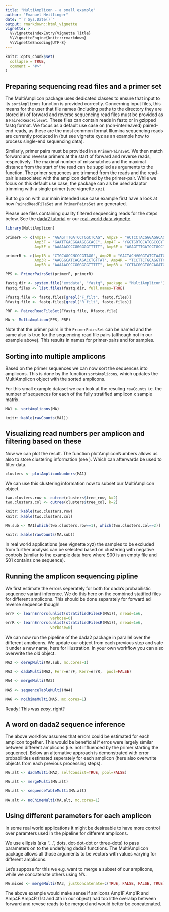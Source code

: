 ```yaml
---
title: "MultiAmplicon - a small example"
author: "Emanuel Heitlinger"
date: "`r Sys.Date()`"
output: rmarkdown::html_vignette
vignette: >
  %\VignetteIndexEntry{Vignette Title}
  %\VignetteEngine{knitr::rmarkdown}
  %\VignetteEncoding{UTF-8}
---
```


```r
knitr::opts_chunk$set(
  collapse = TRUE,
  comment = "#>"
)
```


## Preparing sequencing read files and a primer set

The MultiAmplicon package uses dedicated classes to ensure that input
to its `sortAmplicons` function is provided correctly. Concerning
input files, this means for the user that file names (including paths
to the directory they are stored in) of forward and reverse sequencing
read files must be provided as a `PairedReadFileSet`. These files can
contain reads in fastq or in gzipped fastq format. We focus as a
default use case on (non-interleaved) paired-end reads, as these are
the most common format Illumina sequencing reads are currently
produced in (but see vignette xyz as an example how to process
single-end sequencing data).

Similarly, primer pairs must be provided in a `PrimerPairsSet`. We
then match forward and reverse primers at the start of forward and
reverse reads, respectively. The maximal number of missmatches and the
maximal distance from the start of the read can be supplied as
arguments to the function. The primer sequences are trimmed from the
reads and the read-pair is associated with the amplicon defined by the
primer-pair. While we focus on this default use case, the package can
als be used adaptor trimming with a single primer (see vignette xyz).

But to go on with our main intended use case example first have a look
at how `PairedReadFileSet` and `PrimerPairsSet` are generated.

Please use files containing quality filtered sequencing reads for the
steps below. See the
[dada2 tutorial](https://benjjneb.github.io/dada2/tutorial.html) or
our [real-world data vignette](https:/foobarXYZXYZ.foo).


```r
library(MultiAmplicon)

primerF <- c(Amp1F = "AGAGTTTGATCCTGGCTCAG", Amp2F = "ACTCCTACGGGAGGCAGC",
             Amp3F = "GAATTGACGGAAGGGCACC", Amp4F = "YGGTGRTGCATGGCCGYT",
             Amp5F = "AAAAACCCCGGGGGGTTTTT", Amp6F = "AGAGTTTGATCCTGCCTCAG")

primerR <- c(Amp1R = "CTGCWGCCNCCCGTAGG", Amp2R = "GACTACHVGGGTATCTAATCC",
             Amp3R = "AAGGGCATCACAGACCTGTTAT", Amp4R = "TCCTTCTGCAGGTTCACCTAC",
             Amp5R = "AAAAACCCCGGGGGGTTTTT", Amp6R = "CCTACGGGTGGCAGATGCAG")

PPS <- PrimerPairsSet(primerF, primerR)

fastq.dir <- system.file("extdata", "fastq", package = "MultiAmplicon")
fastq.files <- list.files(fastq.dir, full.names=TRUE)

Ffastq.file <- fastq.files[grepl("F_filt", fastq.files)]
Rfastq.file <- fastq.files[grepl("R_filt", fastq.files)]

PRF <- PairedReadFileSet(Ffastq.file, Rfastq.file)

MA <- MultiAmplicon(PPS, PRF)
```

Note that the primer pairs in the `PrimerPairsSet` can be named and
the same also is true for the sequencing read file pairs (although not
in our example above). This results in names for primer-pairs and for
samples.


## Sorting into multiple amplicons

Based on the primer sequences we can now sort the sequences into
amplicons. This is done by the function `sortAmplicons`, which updates
the MultiAmplicon object with the sorted amplicons.

For this small example dataset we can look at the resuling `rawCounts`
i.e. the number of sequences for each of the fully stratified amplicon
x sample matrix. 

```r
MA1 <- sortAmplicons(MA)
```

```r
knitr::kable(rawCounts(MA1))
```

## Visualizing read numbers per amplicon and filtering based on these

Now we can plot the result. The function plotAmpliconNumbers allows us
also to store clustering information (see \code{pheatmap}). Which can
afterwards be used to filter data.

```r
clusters <- plotAmpliconNumbers(MA1)
```

We can use this clustering information now to subset our MultiAmplicon
object.


```r
two.clusters.row <- cutree(clusters$tree_row, k=2)
two.clusters.col <- cutree(clusters$tree_col, k=2)

knitr::kable(two.clusters.row)
knitr::kable(two.clusters.col)

MA.sub <- MA1[which(two.clusters.row==1), which(two.clusters.col==2)]

knitr::kable(rawCounts(MA.sub))
```

In real world applications (see vignette xyz) the samples to be
excluded from further analysis can be selected based on clustering
with negative controls (similar to the example data here where S00 is
an empty file and S01 contains one sequence).

## Running the amplicon sequencing pipline 


We first estimate the errors seperately for both for dada's
probabilistic sequence variant inference. We do this here on the
combined statified files for different amplicons. This should be done
separately for forward ad reverse sequence though!

```r
errF <- learnErrors(unlist(stratifiedFilesF(MA1)), nread=1e6,
                    verbose=0)
errR <- learnErrors(unlist(stratifiedFilesR(MA1)), nread=1e6,
                    verbose=0)
```

We can now run the pipeline of the dada2 package in parallel over the
different amplicons. We update our object from each previous step and
safe it under a new name, here for illustration. In your own workflow
you can also overwrite the old object.


```r
MA2 <- derepMulti(MA.sub, mc.cores=1) 

MA3 <- dadaMulti(MA2, Ferr=errF, Rerr=errR,  pool=FALSE)

MA4 <- mergeMulti(MA3)

MA5 <- sequenceTableMulti(MA4)

MA6 <- noChimeMulti(MA5, mc.cores=1)
```

Ready! This was *easy*, right?


## A word on dada2 sequence inference

The above workflow assumes that errors could be estimated for each
amplicon together. This would be beneficial if erros were largely
similar between different amplicons (i.e. not influenced by the primer
starting the sequence). Below an alternative approach is demonstrated
with error probabilities estimated seperately for each amplicon (here
also overwrite objects from each previous processing steps).


```r
MA.alt <- dadaMulti(MA2, selfConsist=TRUE, pool=FALSE)

MA.alt <- mergeMulti(MA.alt)

MA.alt <- sequenceTableMulti(MA.alt)

MA.alt <- noChimeMulti(MA.alt, mc.cores=1)
```

## Using different parameters for each amplicon

In some real world applications it might be desireable to have more
control over paramters used in the pipeline for different amplicons.

We use ellipsis (aka "...", dots, dot-dot-dot or three-dots) to pass
parameters on to the underlying dada2 functions. The MultiAmplicon
package allows all those arguments to be vectors with values varying
for different amplicons.

Let's suppose for this we e.g. want to merge a subset of our
amplicons, while we concatenate others using N's. 


```r
MA.mixed <- mergeMulti(MA3, justConcatenate=c(TRUE, FALSE, FALSE, TRUE))
```
The above example would make sense if amlicons Amp1F.Amp1R and
Amp4F.Amp4R (1st and 4th in our object) had too little overalap
between forward and revese reads to be merged and would better be
concatenated.
